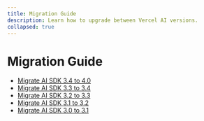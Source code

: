 ```yaml
---
title: Migration Guide
description: Learn how to upgrade between Vercel AI versions.
collapsed: true
---
```


# Migration Guide

- [ Migrate AI SDK 3.4 to 4.0 ](/docs/troubleshooting/migration-guide/migration-guide-4-0)
- [ Migrate AI SDK 3.3 to 3.4 ](/docs/troubleshooting/migration-guide/migration-guide-3-4)
- [ Migrate AI SDK 3.2 to 3.3 ](/docs/troubleshooting/migration-guide/migration-guide-3-3)
- [ Migrate AI SDK 3.1 to 3.2 ](/docs/troubleshooting/migration-guide/migration-guide-3-2)
- [ Migrate AI SDK 3.0 to 3.1 ](/docs/troubleshooting/migration-guide/migration-guide-3-1)
